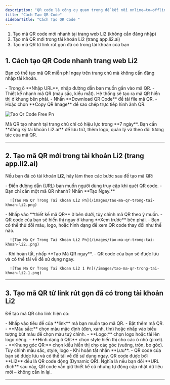 ```yaml
---
description: "QR code là công cụ quan trọng để kết nối online–to–offline (O2O). Trong Li2, QR code được tích hợp trực tiếp vào link giúp bạn vừa tạo QR vừa theo dõi Analytics và quản lý chiến dịch đa kênh. Có một số cách khác nhau để tạo mã QR tại Li2. Bạn muốn làm theo cách nào?"
title: "Cách Tạo QR Code"
sidebarTitle: "Cách Tạo QR Code "
---
```


1. Tạo mã QR code mới nhanh tại trang web Li2 (không cần đăng nhập)
2. Tạo mã QR mới trong tài khoản Li2 (trang app.li2.ai)
3. Tạo mã QR từ link rút gọn đã có trong tài khoản của bạn

## 1. Cách tạo QR Code nhanh trang web Li2

Bạn có thể tạo mã QR miễn phí ngay trên trang chủ mà không cần đăng nhập tài khoản.

<Steps>
  <Step title="Truy cập li2.ai">
    
  </Step>
  <Step title="Chọn tab QR Code trên trang chủ">
    - Trong ô **Nhập URL**, nhập đường dẫn bạn muốn gắn vào mã QR.
    - Thiết kế nhanh mã QR (màu sắc, kiểu mắt).
  </Step>
  <Step title="Nhấp vào Tạo mã QR miễn phí">
    Hệ thống sẽ tạo ra mã QR hiển thị ở khung bên phải.
  </Step>
  <Step title="Tải mã QR về thiết bị">
    - Nhấn **Download QR Code** để tải file mã QR.
    - Hoặc chọn **Copy QR Image** để sao chép trực tiếp hình ảnh QR.
  </Step>
</Steps>

![Tao Qr Code Free Pn](/images/tao-qr-code-free.png)

<Note>
  Mã QR tạo nhanh tại trang chủ chỉ có hiệu lực trong **7 ngày**. Bạn cần **đăng ký tài khoản Li2.ai** để lưu trữ, thêm logo, quản lý và theo dõi tương tác của mã QR.
</Note>

---

## 2. Tạo mã QR mới trong tài khoản Li2 (trang app.li2.ai)

Nếu bạn đã có tài khoản **Li2**, hãy làm theo các bước sau để tạo mã QR:

<Steps>
  <Step title="Đăng nhập vào tài khoản Li2 tại app.li2.ai.">
    
  </Step>
  <Step title="Tại màn hình Trang chủ">
    - Điền đường dẫn (URL) bạn muốn người dùng truy cập khi quét QR code.
    - Bạn chỉ cần một mã QR nhanh? Nhấn **Tạo Ngay.**

      ![Tao Ma Qr Trong Tai Khoan Li2 Pn](/images/tao-ma-qr-trong-tai-khoan-li2.png)
  </Step>
  <Step title="Tuỳ chỉnh thiết kế mã QR">
    - Nhấp vào **thiết kế mã QR** ở bên dưới, tủy chỉnh mã QR theo ý muốn.
    - QR code của bạn sẽ hiển thị ngay ở khung **Xem trước** bên phải.
    - Bạn có thể thử đổi màu, logo, hoặc hình dạng để xem QR code thay đổi như thế nào.

      ![Tao Ma Qr Trong Tai Khoan Li2 Pn](/images/tao-ma-qr-trong-tai-khoan-li2..png)
  </Step>
  <Step title="Tạo QR Code">
    - Khi hoàn tất, nhấp **Tạo Mã QR ngay**.
    - QR code của bạn sẽ được lưu và có thể tải về để sử dụng ngay.

      ![Tao Ma Qr Trong Tai Khoan Li2 1 Pn](/images/tao-ma-qr-trong-tai-khoan-li2.1.png)
  </Step>
</Steps>

---

## 3. Tạo mã QR từ link rút gọn đã có trong tài khoản Li2

Để tạo mã QR cho link hiện có:

<Steps>
  <Step title="Đăng nhập vào tài khoản Li2 tại app.li2.ai.">
    
  </Step>
  <Step title="Từ menu bên trái, chọn Link Rút Gọn" iconType="regular">
    - Nhấp vào tiêu đề của **link** mà bạn muốn tạo mã QR.
    - Bật thêm mã QR.
  </Step>
  <Step title="Tuỳ chỉnh thiết kế mã QR">
    - **Màu sắc:** chọn màu mặc định (đen, xanh, tím) hoặc nhấp vào biểu tượng bút màu để chọn màu tuỳ chỉnh.
    - **Logo:** chọn logo hoặc tải lên logo riêng.
    - **Hình dạng ô QR:** chọn style hiển thị cho các ô nhỏ (pixel).
    - **Khung góc QR:** chọn kiểu hiển thị cho các góc (vuông, tròn, bo góc). Tùy chỉnh màu sắc, style, logo
  </Step>
  <Step title="Nhấp lưu thay đổi">
    - Khi hoàn tất nhấn **Lưu**.
    - QR code của bạn sẽ được lưu và có thể tải về để sử dụng ngay.
  </Step>
</Steps>

<Tip>
  QR code được bởi **Li2** đều là QR code động (Dynamic QR). Nghĩa là nếu bạn đổi **URL đích** sau này, QR code vẫn giữ thiết kế cũ nhưng tự động cập nhật dữ liệu mới – không cần in lại.
</Tip>

---